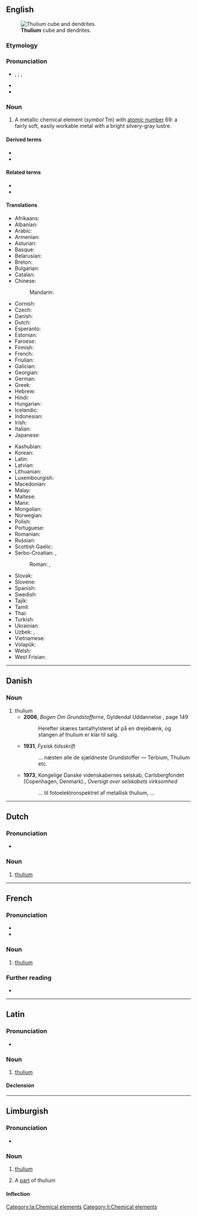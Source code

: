 {{also|Thulium}}
==English==
{{wikipedia}}
{{elements|en|Tm|erbium|Er|ytterbium|Yb}}
[[File:Thulium sublimed dendritic and 1cm3 cube.jpg|thumb|'''Thulium''' cube and dendrites.]]

===Etymology===
{{af|en|Thule|pos1=a poetic name for [[Scandinavia]]|-ium}}

===Pronunciation===
* {{enPR|thū'lēəm}}, {{IPA|en|/ˈθjuːliəm/}}; {{enPR|tho͞o'lēəm}}, {{IPA|en|/ˈθuːliəm/}}
* {{audio|en|En-us-thulium.oga|Audio (US)}}
* {{rhymes|en|uːliəm|s=2}}

===Noun===
{{en-noun|-}}

# A metallic chemical element (''symbol'' Tm) with [[atomic number]] 69: a fairly soft, easily workable metal with a bright silvery-gray lustre.

====Derived terms====
* {{l|en|thulia}}
* {{l|en|thulium oxide}}

====Related terms====
* {{l|en|Thule}}
* {{l|en|thulite}}

====Translations====
{{trans-top|chemical element}}
* Afrikaans: {{t+|af|tulium}}
* Albanian: {{t|sq|tulium}}
* Arabic: {{t|ar|ثُلْيُوم|tr=ṯulyum|m}}
* Armenian: {{t|hy|թուլիում}}
* Asturian: {{t|ast|tuliu|m}}
* Basque: {{t|eu|tulioa}}
* Belarusian: {{t|be|ту́лій|m}}
* Breton: {{t+|br|tuliom}}
* Bulgarian: {{t|bg|ту́лий|m}}
* Catalan: {{t+|ca|tuli|m}}
* Chinese:
*: Mandarin: {{t+|cmn|銩|tr=diū}}
* Cornish: {{t|kw|thulyum}}
* Czech: {{t+|cs|thulium}}
* Danish: {{t+|da|thulium|n}}
* Dutch: {{t+|nl|thulium|n}}
* Esperanto: {{t+|eo|tulio}}
* Estonian: {{t+|et|tuulium}}
* Faroese: {{t|fo|tulium|n}}
* Finnish: {{t+|fi|tulium}}
* French: {{t+|fr|thulium|m}}
* Friulian: {{t|fur|tuli}}
* Galician: {{t+|gl|tulio|m}}
* Georgian: {{t|ka|თულიუმი}}
* German: {{t+|de|Thulium|n}}
* Greek: {{t+|el|θούλιο|n}}
* Hebrew: {{t+|he|תוליום|tr=túlyum}}
* Hindi: {{t|hi|व्याहरिला}}
* Hungarian: {{t+|hu|túlium}}
* Icelandic: {{t+|is|túlín}}
* Indonesian: {{t|id|thulium}}
* Irish: {{t|ga|túiliam}}
* Italian: {{t+|it|tulio|m}}
* Japanese: {{t+|ja|ツリウム|tr=tsuriumu}}
{{trans-mid}}
* Kashubian: {{t|csb|tul}}
* Korean: {{t+|ko|툴륨}}
* Latin: {{t+|la|thulium}}
* Latvian: {{t|lv|tūlijs}}
* Lithuanian: {{t+|lt|tulis}}
* Luxembourgish: {{t|lb|Thulium}}
* Macedonian: {{t|mk|тулиум|m}}
* Malay: {{t|ms|tulium}}
* Maltese: {{t|mt|tuljum}}
* Manx: {{t|gv|thulium}}
* Mongolian: {{t|mn|тули}}
* Norwegian: {{t|no|thulium}}
* Polish: {{t+|pl|tul|m}}
* Portuguese: {{t+|pt|túlio|m}}
* Romanian: {{t+|ro|tuliu|n}}
* Russian: {{t+|ru|ту́лий|m}}
* Scottish Gaelic: {{t|gd|tùiliam}}
* Serbo-Croatian: {{t|sh|тулиjум|m}}, {{t|sh|тулиj|m}}
*: Roman: {{t|sh|tulijum|m}}, {{t+|sh|tulij|m}}
* Slovak: {{t|sk|túlium|n}}
* Slovene: {{t+|sl|tulij|m}}
* Spanish: {{t+|es|tulio|m}}
* Swedish: {{t+|sv|tulium}}
* Tajik: {{t|tg|тулий}}
* Tamil: {{t|ta|துலியம்}}
* Thai: {{t|th|ทูเลียม}}
* Turkish: {{t+|tr|tulyum}}
* Ukrainian: {{t|uk|ту́лій|m}}
* Uzbek: {{t+|uz|tuliy}}, {{t|uz|тулий|sc=Cyrl}}
* Vietnamese: {{t|vi|tuli}}
* Volapük: {{t+|vo|tulin}}
* Welsh: {{t|cy|thwliwm}}
* West Frisian: {{t|fy|thulium}}
{{trans-bottom}}

{{C|en|Lanthanide series chemical elements}}

----

==Danish==

===Noun===
{{da-noun}}

# thulium
#* '''2006''', ''Bogen Om Grundstofferne'', Gyldendal Uddannelse {{ISBN|9788702050080}}, page 149
#*: Herefter skæres tantalhylsteret af på en drejebænk, og stangen af thulium er klar  til salg.
#* '''1931''', ''Fysisk tidsskrift''
#*: ... næsten alle de  sjældneste Grundstoffer — Terbium, Thulium etc.
#* '''1973''', Kongelige Danske videnskabernes selskab, Carlsbergfondet (Copenhagen, Denmark)., ''Oversigt over selskabets virksomhed''
#*: ... til fotoelektronspektret af metallisk thulium, ...

----

==Dutch==
{{wikipedia|lang=nl}}
{{elements|nl|Tm|erbium|Er|ytterbium|Yb}}

===Pronunciation===
* {{audio|nl|Nl-thulium.ogg|Audio}}

===Noun===
{{nl-noun|n|-|-}}

# [[#English|thulium]]

----

==French==
{{wikipedia|lang=fr}}

===Pronunciation===
* {{fr-IPA}}
* {{audio|fr|LL-Q150 (fra)-Pamputt-thulium.wav|Audio}}

===Noun===
{{fr-noun|m|-}}

# [[#English|thulium]]

===Further reading===
* {{R:TLFi}}

{{C|fr|Chemical elements}}

----

==Latin==
{{wikipedia|lang=la}}

===Pronunciation===
* {{la-IPA|thūlium}}

===Noun===
{{la-noun|thūlium<2.-ium>}}

# [[#English|thulium]]

====Declension====
{{la-ndecl|thūlium<2.-ium>}}

[[Category:la:Chemical elements]]

----

==Limburgish==

===Pronunciation===
* {{IPA|li|[ˈðy˦ʎɔ˧m]}}

===Noun===
{{li-noun|g=n}}

# {{lb|li|uncountable}} [[thulium#English|thulium]]
# A [[part]] of thulium

====Inflection====
{{li-decl-noun-um|thuli}}

[[Category:li:Chemical elements]]